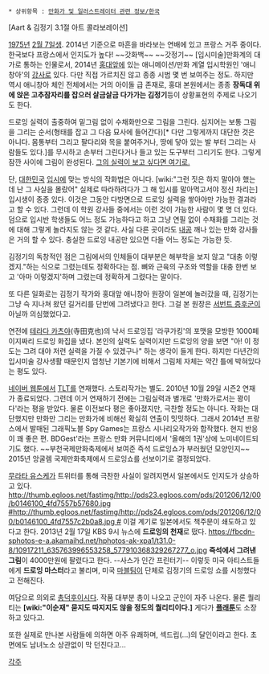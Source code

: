  * 상위항목 : [[만화가 및 일러스트레이터 관련 정보/한국]]


{{{#!html
<iframe width="600" height="360" src="http://www.youtube.com/embed/LGjGhU2o7sQ" frameborder="0" allowfullscreen></iframe>}}}

{{{#!html
<iframe width="600" height="360" src="http://www.youtube.com/embed/-XL9qzk0OTA" frameborder="0" allowfullscreen></iframe>}}}
[Aart & 김정기 3.1절 아트 콜라보레이션]

[[1975]]년 [[2월 7일]]생. 2014년 기준으로 마흔을 바라보는 연배에 있고 프랑스 거주 중이다. 한국보다 프랑스에서 인지도가 높다! ~~갓화백~~ ~~갓정기~~ [입시미술]만화계의 대가로 통하는 인물로서, 2014년 [[홍대]]앞에 있는 애니메이션/만화 계열 입시학원인 '애니창아'의 [[강사]]로 있다. 다만 직접 가르치진 않고 종종 시범 몇 번 보여주는 정도. 하지만 역시 애니창아 체인 전체에서는 거의 아이돌 급 존재로, 홍대 본원에서는 종종 '''장독대 위에 앉은 고추잠자리를 잡으러 살금살금 다가가는 김정기'''등이 상황표현의 주제로 나오기도 한다.

드로잉 실력이 출중하여 밑그림 없이 수채화만으로 그림을 그린다. 심지어는 보통 그림을 그리는 순서(형태를 잡고 그 다음 묘사에 들어간다)[* 다만 그렇게까지 대단한 것은 아니다. 몸통부터 그리고 팔다리와 목을 붙여주거나, 땅에 닿아 있는 발 부터 그리는 사람들도 있다.]를 무시하고 손부터 그린다거나 들고 있는 도구부터 그리기도 한다. 그렇게 잠깐 사이에 그림이 완성된다. 
[http://www.superani.com/main.htm 그의 실력이 보고 싶다면 여기로.]

단, [[대한민국]] [[입시]]에 맞는 방식의 작화법은 아니다. [wiki:"그런 짓은 하지 말아야 했는데 난 그 사실을 몰랐어" 실제로 따라하려다가 그 해 입시를 말아먹고서야 정신 차리는] 입시생이 종종 있다. 이것은 그동안 다방면으로 드로잉 실력을 쌓아야만 가능한 결과라고 할 수 있다. 그런데 이 학원 강사들 중에서는 이런 것이 가능한 사람이 몇 명 더 있다. 덤으로 입시반 학생들도 어느 정도 가능하다고 하고 그냥 연필 없이 수채화를 그리는 것에 대해 그렇게 놀라지도 않는 것 같다. 사실 다른 곳이라도 [[내공]] 깨나 있는 만화 강사들은 거의 할 수 있다. 충실한 드로잉 내공만 있으면 다들 어느 정도는 가능한 듯.

김정기의 독창적인 점은 그림에서의 인체들이 대부분은 해부학을 보지 않고 "대충 이렇겠지."하는 식으로 그렸는데도 정확하다는 점. 뼈와 근육의 구조와 역할을 대충 한번 보고 '아마 이렇겠지'하며 그렸는데 정확하게 그렸다는 말이다. 

또 다른 일화로는 김정기 작가와 홍대앞 애니창아 원장이 일본에 놀러갔을 때, 김정기는 그냥 슥 지나쳐 왔던 길거리를 단번에 그려냈다고 한다. 그걸 본 원장은 [[서번트 증후군]]이 아닐까 의심했었다고.

연전에 [[테라다 카츠야]](寺田克也)의 낙서 드로잉집 '라쿠가킹'의 포맷을 모방한 1000페이지짜리 드로잉 화집을 냈다. 본인의 실력도 실력이지만 드로잉의 양을 보면 "아! 이 정도는 그려 대야 저런 실력을 가질 수 있겠구나" 하는 생각이 들게 한다. 하지만 다년간의 입시미술 강사생활 때문인지 엄청난 기본기에 비해서 그림체 자체는 약간 틀에 박혀있다는 평도 있다.

[[네이버 웹툰]]에서 [[TLT]]를 연재했다. 스토리작가는 별도. 2010년 10월 29일 시즌2 연재가 종료되었다. 그런데 이거 연재하기 전에는 그림실력과 별개로 '만화가로서는 꽝이다'라는 평을 받았다. 
물론 이전보다 평은 좋아졌지만, 극찬할 정도는 아니다. 작화는 대단했지만 만화만 그리는 만화가에 비해선 확실히 연출이 밋밋하다.
그래서 2014년 프랑스에서 발매된 그래픽노블 Spy Games는 프랑스 시나리오작가와 합작했다. 현지 반응이 꽤 좋은 편. BDGest'라는 프랑스 만화 커뮤니티에서 '올해의 1권'상에 노미네이트되기도 했다.
~~부천국제만화축제에서 보여준 즉석 드로잉쇼가 부러웠던 모양인지~~ 2015년 앙굴렘 국제만화축제에서 드로잉쇼를 선보이기로 결정되었다.

[[무라타 유스케]]가 트위터를 통해 극찬한 사실이 알려지면서 일본에서도 인지도가 상승하고 있다. [[http://thumb.egloos.net/fastimg/http://pds23.egloos.com/pds/201206/12/00/b0146100_4fd7557b57680.jpg #]][[http://thumb.egloos.net/fastimg/http://pds24.egloos.com/pds/201206/12/00/b0146100_4fd7557c2b0a8.jpg #]] 
이걸 계기로 일본에서도 책주문이 쇄도하고 있다고 한다. 2013년 2월 17일 KBS 9시 뉴스에 '''드로잉의 천재'''로 떴다. https://fbcdn-sphotos-e-a.akamaihd.net/hphotos-ak-xpa1/t31.0-8/10917211_635763996553258_577910368329267277_o.jpg '''즉석에서 그려낸 그림'''이 4000만원에 팔렸다고 한다. --사스가 인간 프린터기--
이렇듯 미국 아티스트들에게 '''드로잉 마스터'''라고 불리며, 미국 [[마블]]팀이 단체로 김정기의 드로잉 쇼를 시청했다고 전해진다.

여담으로 의외로 [[총덕후]]이시다. 작품 대부분 총이 나오고 군인이 자주 나온다. 물론 퀄리티는 '''[wiki:"이순재" 묻지도 따지지도 않을 정도의 퀄리티이다.]''' 게다가 '''[[플래툰]]'''도 소장하고 있다고.

또한 실제로 만나본 사람들에 의하면 아주 유쾌하며, 섹드립(...)의 달인이라고 한다. 초면에도 남녀노소 상관없이 막 던진다고...


[[각주]]
